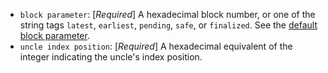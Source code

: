 - `block parameter`: [_Required_] A hexadecimal block number, or one of the string tags `latest`, `earliest`, `pending`, `safe`, or `finalized`. See the [default block parameter](https://ethereum.org/en/developers/docs/apis/json-rpc/#default-block).
- `uncle index position`: [_Required_] A hexadecimal equivalent of the integer indicating the uncle's index position.
